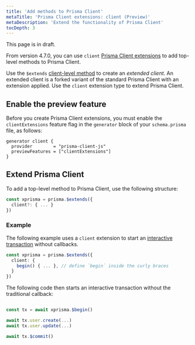 ```yaml
---
title: 'Add methods to Prisma Client'
metaTitle: 'Prisma Client extensions: client (Preview)'
metaDescription: 'Extend the functionality of Prisma Client'
tocDepth: 3
---
```


<TopBlock>

<Admonition type="info">

This page is in draft.

</Admonition>

From version 4.7.0, you can use `client` [Prisma Client extensions](/concepts/components/prisma-client/client-extensions) to add top-level methods to Prisma Client.

Use the `$extends` [client-level method](/reference/api-reference/prisma-client-reference#client-methods) to create an _extended client_. An extended client is a forked variant of the standard Prisma Client with an extension applied. Use the `client` extension type to extend Prisma Client.

</TopBlock>

## Enable the preview feature

Before you create Prisma Client extensions, you must enable the `clientExtensions` feature flag in the `generator` block of your `schema.prisma` file, as follows:

```prisma
generator client {
  provider        = "prisma-client-js"
  previewFeatures = ["clientExtensions"]
}
```

## Extend Prisma Client

To add a top-level method to Prisma Client, use the following structure:

```ts
const xprisma = prisma.$extends({
  client?: { ... }
})
```

### Example

The following example uses a `client` extension to start an [interactive transaction](/concepts/components/prisma-client/transactions#interactive-transactions-in-preview) without callbacks.

```ts
const xprisma = prisma.$extends({
  client: {
    begin() { ... }, // define `begin` inside the curly braces
  }
})
```

The following code then starts an interactive transaction without the traditional callback:

```ts

const tx = await xprisma.$begin()

await tx.user.create(...)
await tx.user.update(...)

await tx.$commit()

```
